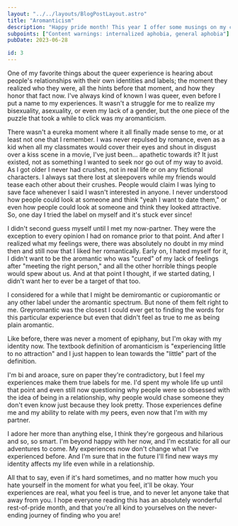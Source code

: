 ```yaml
---
layout: "../../layouts/BlogPostLayout.astro"
title: "Aromanticism"
description: "Happy pride month! This year I offer some musings on my complicated relationship with romantic attraction, and how it feels to exist while in a long-term romantic relationship. Next year, who knows?"
subpoints: ["Content warnings: internalized aphobia, general aphobia"]
pubDate: 2023-06-28

id: 3
---
```

One of my favorite things about the queer experience is hearing about people's relationships with their own identities and labels; the moment they realized who they were, all the hints before that moment, and how they honor that fact now. I've always kind of known I was queer, even before I put a name to my experiences. It wasn't a struggle for me to realize my bisexuality, asexuality, or even my lack of a gender, but the one piece of the puzzle that took a while to click was my aromanticism.

There wasn't a eureka moment where it all finally made sense to me, or at least not one that I remember. I was never repulsed by romance, even as a kid when all my classmates would cover their eyes and shout in disgust over a kiss scene in a movie, I've just been... apathetic towards it? It just existed, not as something I wanted to seek nor go out of my way to avoid. As I got older I never had crushes, not in real life or on any fictional characters. I always sat there lost at sleepovers while my friends would tease each other about their crushes. People would claim I was lying to save face whenever I said I wasn't interested in anyone. I never understood how people could look at someone and think "yeah I want to date them," or even how people could look at someone and think they looked attractive. So, one day I tried the label on myself and it's stuck ever since!

I didn't second guess myself until I met my now-partner. They were the exception to every opinion I had on romance prior to that point. And after I realized what my feelings were, there was absolutely no doubt in my mind then and still now that I liked her romantically. Early on, I hated myself for it, I didn't want to be the aromantic who was "cured" of my lack of feelings after "meeting the right person," and all the other horrible things people would spew about us. And at that point I thought, if we started dating, I didn't want her to ever be a target of that too.

I considered for a while that I might be demiromantic or cupioromantic or any other label under the aromantic spectrum. But none of them felt right to me. Greyromantic was the closest I could ever get to finding the words for this particular experience but even that didn't feel as true to me as being plain aromantic.

Like before, there was never a moment of epiphany, but I'm okay with my identity now. The textbook definition of aromanticism is "experiencing little to no attraction" and I just happen to lean towards the "little" part of the definition.

I'm bi and aroace, sure on paper they're contradictory, but I feel my experiences make them true labels for me. I'd spent my whole life up until that point and even still now questioning why people were so obsessed with the idea of being in a relationship, why people would chase someone they don't even know just because they look pretty. Those experiences define me and my ability to relate with my peers, even now that I'm with my partner.

I adore her more than anything else, I think they're gorgeous and hilarious and so, so smart. I'm beyond happy with her now, and I'm ecstatic for all our adventures to come. My experiences now don't change what I've experienced before. And I'm sure that in the future I'll find new ways my identity affects my life even while in a relationship.

All that to say, even if it's hard sometimes, and no matter how much you hate yourself in the moment for what you feel, it'll be okay. Your experiences are real, what you feel is true, and to never let anyone take that away from you. I hope everyone reading this has an absolutely wonderful rest-of-pride month, and that you're all kind to yourselves on the never-ending journey of finding who you are!